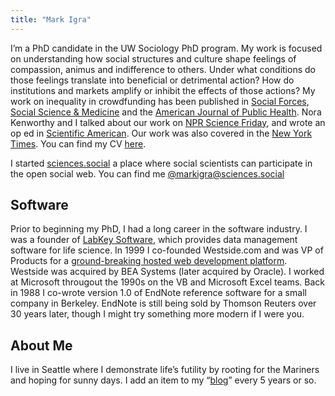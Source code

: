```yaml
---
title: "Mark Igra"
---
```


<p>I'm a PhD candidate in the UW Sociology PhD program. My work is focused on understanding
 how social structures and culture shape feelings of compassion, 
   animus and indifference to others.
    Under what conditions do those feelings translate into beneficial or detrimental action? How do institutions and markets amplify or inhibit the effects of those actions? 
    My work on inequality in crowdfunding has been published in [Social Forces](https://academic.oup.com/sf/advance-article-abstract/doi/10.1093/sf/soab076/6313260), 
    [Social Science & Medicine](https://www.sciencedirect.com/science/article/pii/S0277953621004378) and the [American Journal of Public Health](http://ajph.aphapublications.org/doi/10.2105/AJPH.2021.306617). 
    Nora Kenworthy and I talked about our work on [NPR Science Friday](https://sciencefriday.com/segments/crowdfunding-gofundme-healthcare/), and wrote an op ed in [Scientific American](https://www.scientificamerican.com/article/crowdfunding-isnt-enough-in-a-crisis/). 
    Our work was also covered in the [New York Times](https://www.nytimes.com/2021/06/21/technology/gofundme-online-giving.html). You can find my CV [here](mark_igra_cv.pdf).</p>

<p>I started [sciences.social](https://sciences.social) a place where social scientists can participate in the open social web.  You can find me 
<a rel="me" href="https://sciences.social/@markigra">@markigra@sciences.social</a></p>

## Software

Prior to beginning my PhD, I had a long career in the software industry. I was a founder of [LabKey Software](http://www.labkey.com), which provides data management software for life science. In 1999 I co-founded Westside.com and was VP of Products for a [ground-breaking hosted web development platform](thebestwork.html). Westside was acquired by BEA Systems (later acquired by Oracle). I worked at Microsoft througout the 1990s on the VB and Microsoft Excel teams. Back in 1988 I co-wrote version 1.0 of EndNote reference software for a small company in Berkeley. EndNote is still being sold by Thomson Reuters over 30 years later, though I might try something more modern if I were you.

## About Me

I live in Seattle where I demonstrate life's futility by rooting for the Mariners and hoping for sunny days. I add an item to my "[blog](blog)" every 5 years or so.